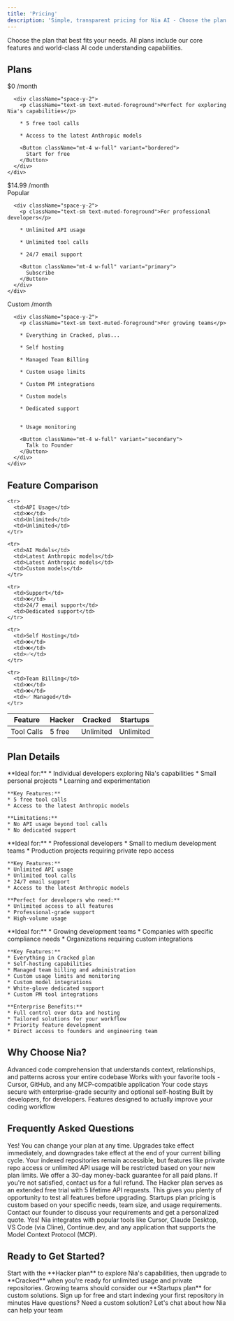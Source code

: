 ```yaml
---
title: 'Pricing'
description: 'Simple, transparent pricing for Nia AI - Choose the plan that scales with your needs'
---
```


<Note>
  Choose the plan that best fits your needs. All plans include our core features and world-class AI code understanding capabilities.
</Note>

## Plans

<CardGroup cols={3}>
  <Card title="Hacker" icon="⚡">
    <div className="flex flex-col gap-4">
      <div className="text-2xl font-bold">
        $0
        <span className="text-sm font-normal text-muted-foreground">/month</span>
      </div>

      <div className="space-y-2">
        <p className="text-sm text-muted-foreground">Perfect for exploring Nia's capabilities</p>

        * 5 free tool calls
        
        * Access to the latest Anthropic models

        <Button className="mt-4 w-full" variant="bordered">
          Start for free
        </Button>
      </div>
    </div>
  </Card>

  <Card title="Cracked" icon="🔥">
    <div className="flex flex-col gap-4">
      <div className="flex items-center gap-2">
        <div className="text-2xl font-bold">
          $14.99
          <span className="text-sm font-normal text-muted-foreground">/month</span>
        </div>
        <div className="bg-blue-100 text-blue-800 px-2 py-1 rounded text-xs font-semibold">
          Popular
        </div>
      </div>

      <div className="space-y-2">
        <p className="text-sm text-muted-foreground">For professional developers</p>

        * Unlimited API usage
        
        * Unlimited tool calls
        
        * 24/7 email support

        <Button className="mt-4 w-full" variant="primary">
          Subscribe
        </Button>
      </div>
    </div>
  </Card>

  <Card title="Startups" icon="🚀">
    <div className="flex flex-col gap-4">
      <div className="text-2xl font-bold">
        Custom
        <span className="text-sm font-normal text-muted-foreground">/month</span>
      </div>

      <div className="space-y-2">
        <p className="text-sm text-muted-foreground">For growing teams</p>

        * Everything in Cracked, plus...
        
        * Self hosting
        
        * Managed Team Billing
        
        * Custom usage limits
        
        * Custom PM integrations
        
        * Custom models
        
        * Dedicated support
        
        
        * Usage monitoring

        <Button className="mt-4 w-full" variant="secondary">
          Talk to Founder
        </Button>
      </div>
    </div>
  </Card>
</CardGroup>

## Feature Comparison

<Table>
  <thead>
    <tr>
      <th>Feature</th>
      <th>Hacker</th>
      <th>Cracked</th>
      <th>Startups</th>
    </tr>
  </thead>

  <tbody>
    <tr>
      <td>Tool Calls</td>
      <td>5 free</td>
      <td>Unlimited</td>
      <td>Unlimited</td>
    </tr>

    <tr>
      <td>API Usage</td>
      <td>❌</td>
      <td>Unlimited</td>
      <td>Unlimited</td>
    </tr>

    <tr>
      <td>AI Models</td>
      <td>Latest Anthropic models</td>
      <td>Latest Anthropic models</td>
      <td>Custom models</td>
    </tr>

    <tr>
      <td>Support</td>
      <td>❌</td>
      <td>24/7 email support</td>
      <td>Dedicated support</td>
    </tr>

    <tr>
      <td>Self Hosting</td>
      <td>❌</td>
      <td>❌</td>
      <td>✅</td>
    </tr>

    <tr>
      <td>Team Billing</td>
      <td>❌</td>
      <td>❌</td>
      <td>✅ Managed</td>
    </tr>
  </tbody>
</Table>

## Plan Details

<AccordionGroup>
  <Accordion title="Hacker Plan - Perfect for Getting Started">
    **Ideal for:**
    * Individual developers exploring Nia's capabilities
    * Small personal projects
    * Learning and experimentation

    **Key Features:**
    * 5 free tool calls
    * Access to the latest Anthropic models

    **Limitations:**
    * No API usage beyond tool calls
    * No dedicated support
  </Accordion>

  <Accordion title="Cracked Plan - Most Popular Choice" defaultOpen>
    **Ideal for:**
    * Professional developers
    * Small to medium development teams
    * Production projects requiring private repo access

    **Key Features:**
    * Unlimited API usage
    * Unlimited tool calls
    * 24/7 email support
    * Access to the latest Anthropic models

    **Perfect for developers who need:**
    * Unlimited access to all features
    * Professional-grade support
    * High-volume usage
  </Accordion>

  <Accordion title="Startups Plan - Enterprise Solution">
    **Ideal for:**
    * Growing development teams
    * Companies with specific compliance needs
    * Organizations requiring custom integrations

    **Key Features:**
    * Everything in Cracked plan
    * Self-hosting capabilities
    * Managed team billing and administration
    * Custom usage limits and monitoring
    * Custom model integrations
    * White-glove dedicated support
    * Custom PM tool integrations

    **Enterprise Benefits:**
    * Full control over data and hosting
    * Tailored solutions for your workflow
    * Priority feature development
    * Direct access to founders and engineering team
  </Accordion>
</AccordionGroup>

## Why Choose Nia?

<CardGroup cols={2}>
  <Card title="Powerful AI Understanding" icon="brain">
    Advanced code comprehension that understands context, relationships, and patterns across your entire codebase
  </Card>

  <Card title="Seamless Integrations" icon="plug">
    Works with your favorite tools - Cursor, GitHub, and any MCP-compatible application
  </Card>

  <Card title="Privacy First" icon="shield">
    Your code stays secure with enterprise-grade security and optional self-hosting
  </Card>

  <Card title="Developer Focused" icon="code">
    Built by developers, for developers. Features designed to actually improve your coding workflow
  </Card>
</CardGroup>

## Frequently Asked Questions

<AccordionGroup>
  <Accordion title="Can I upgrade or downgrade anytime?">
    Yes! You can change your plan at any time. Upgrades take effect immediately, and downgrades take effect at the end of your current billing cycle.
  </Accordion>

  <Accordion title="What happens to my data if I downgrade?">
    Your indexed repositories remain accessible, but features like private repo access or unlimited API usage will be restricted based on your new plan limits.
  </Accordion>

  <Accordion title="Do you offer refunds?">
    We offer a 30-day money-back guarantee for all paid plans. If you're not satisfied, contact us for a full refund.
  </Accordion>

  <Accordion title="Is there a free trial for paid plans?">
    The Hacker plan serves as an extended free trial with 5 lifetime API requests. This gives you plenty of opportunity to test all features before upgrading.
  </Accordion>

  <Accordion title="How does billing work for the Startups plan?">
    Startups plan pricing is custom based on your specific needs, team size, and usage requirements. Contact our founder to discuss your requirements and get a personalized quote.
  </Accordion>

  <Accordion title="Can I use Nia with my existing development tools?">
    Yes! Nia integrates with popular tools like Cursor, Claude Desktop, VS Code (via Cline), Continue.dev, and any application that supports the Model Context Protocol (MCP).
  </Accordion>
</AccordionGroup>

## Ready to Get Started?

<Note>
  Start with the **Hacker plan** to explore Nia's capabilities, then upgrade to **Cracked** when you're ready for unlimited usage and private repositories. Growing teams should consider our **Startups plan** for custom solutions.
</Note>

<CardGroup cols={2}>
  <Card title="Get Started Now" icon="rocket" href="https://app.trynia.ai">
    Sign up for free and start indexing your first repository in minutes
  </Card>

  <Card title="Talk to Our Founder" icon="calendar" href="mailto:founders@nozomio.com">
    Have questions? Need a custom solution? Let's chat about how Nia can help your team
  </Card>
</CardGroup>